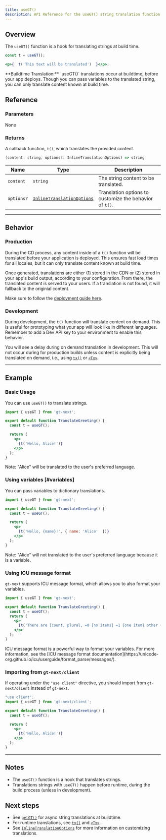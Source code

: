 ```yaml
---
title: useGT()
description: API Reference for the useGT() string translation function
---
```


## Overview

The `useGT()` function is a hook for translating strings at build time.

```jsx
const t = useGT();

<p>{  t('This text will be translated')  }</p>;
```

<Callout>
**Buildtime Translation:**
`useGT()` translations occur at buildtime, before your app deploys.
Though you can pass variables to the translated string, you can only translate content known at build time.
</Callout>

## Reference
### Parameters
None

### Returns

A callback function, `t()`, which translates the provided content.

```jsx
(content: string, options?: InlineTranslationOptions) => string
```

| Name                  | Type | Description                                                                 |
|-----------------------|--|-----------------------------------------------------------------------------|
| `content`             | `string` | The string content to be translated.                                     |
| `options?`            | [`InlineTranslationOptions`](/docs/next/api/types/InlineTranslationOptions) | Translation options to customize the behavior of `t()`. |

---

## Behavior


### Production
During the CD process, any content inside of a `t()` function will be translated before your application is deployed.
This ensures fast load times for all locales, but it can only translate content known at build time.

Once generated, translations are either (1) stored in the CDN or (2) stored in your app's build output, according to your configuration.
From there, the translated content is served to your users.
If a translation is not found, it will fallback to the originial content.

Make sure to follow the [deployment guide here](/docs/next/tutorials/quickdeploy).

### Development
During development, the `t()` function will translate content on demand.
This is useful for prototyping what your app will look like in different languages.
Remember to add a Dev API key to your environment to enable this behavior.

You will see a delay during on demand translation in development.
This will not occur during for production builds unless content is explicitly being translated on demand,
i.e., using [`tx()`](/docs/next/api/strings/tx) or [`<Tx>`](/docs/next/api/components/tx).

---


## Example

### Basic Usage
You can use `useGT()` to translate strings.

```jsx copy
import { useGT } from 'gt-next';

export default function TranslateGreeting() {
  const t = useGT();

  return (
    <p>
      {t('Hello, Alice!')}
    </p>
  );
}
```
Note: "Alice" will be translated to the user's preferred language.


### Using variables [#variables]
You can pass variables to dictionary translations.

```jsx copy
import { useGT } from 'gt-next';

export default function TranslateGreeting() {
  const t = useGT();

  return (
    <p>
      {t('Hello, {name}!', { name: 'Alice'  })}
    </p>
  );
}
```
Note: "Alice" will not translated to the user's preferred language because it is a variable.

### Using ICU message format

`gt-next` supports ICU message format, which allows you to also format your variables.

```jsx copy
import { useGT } from 'gt-next';

export default function TranslateGreeting() {
  const t = useGT();
  return (
    <p>
      {t('There are {count, plural, =0 {no items} =1 {one item} other {{count} items}} in the cart', { count: 10 })}
    </p>
  );
}
```

<Callout>
  ICU message format is a powerful way to format your variables.
  For more information, see the [ICU message format documentation](https://unicode-org.github.io/icu/userguide/format_parse/messages/).
</Callout>

### Importing from `gt-next/client`

If operating under the `"use client"` directive, you should import from `gt-next/client` instead of `gt-next`.

```jsx copy
"use client";
import { useGT } from 'gt-next/client';

export default function TranslateGreeting() {
  const t = useGT();

  return (
    <p>
      {t('Hello, Alice!')}
    </p>
  );
}
```

---

## Notes
 * The `useGT()` function is a hook that translates strings.
 * Translations strings with `useGT()` happen before runtime, during the build process (unless in development).

## Next steps
 * See [`getGT()`](/docs/next/api/strings/getGT) for async string translations at buildtime.
 * For runtime translations, see [`tx()`](/docs/next/api/strings/tx) and [`<Tx>`](/docs/next/api/components/tx).
 * See [`InlineTranslationOptions`](/docs/next/api/types/InlineTranslationOptions) for more information on customizing translations.